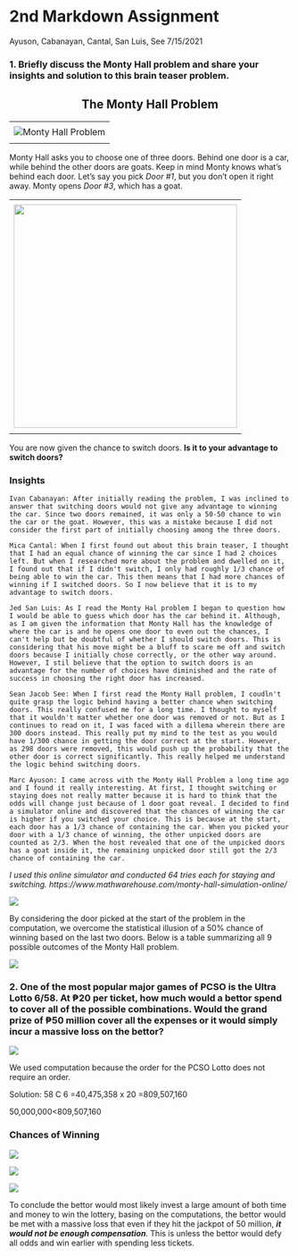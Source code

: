 2nd Markdown Assignment
================
Ayuson, Cabanayan, Cantal, San Luis, See
7/15/2021


### __1. Briefly discuss the Monty Hall problem and share your insights and solution to this brain teaser problem.__


<center>
<h2>
The Monty Hall Problem
</h2>
</center>
---
<center>
<img src="https://rss.onlinelibrary.wiley.com/cms/asset/8ebcd8a4-8ed5-4fc5-a1e5-1267cf97dcf3/sign696-gra-0001-m.jpg" alt="Monty Hall Problem"/>
</center>
---

Monty Hall asks you to choose one of three doors. Behind one door is a car, while behind the other doors are goats. Keep in mind Monty knows what's behind each door. Let's say you pick _Door #1_, but you don't open it right away. Monty opens _Door #3_, which has a goat.

---
<center>
<img src="https://upload.wikimedia.org/wikipedia/commons/thumb/3/3f/Monty_open_door.svg/1200px-Monty_open_door.svg.png" width="400" class="center"/>
</center>
---
You are now given the chance to switch doors. **Is it to your advantage to switch doors?**

### __Insights__
```
Ivan Cabanayan: After initially reading the problem, I was inclined to answer that switching doors would not give any advantage to winning the car. Since two doors remained, it was only a 50-50 chance to win the car or the goat. However, this was a mistake because I did not consider the first part of initially choosing among the three doors.
```

```
Mica Cantal: When I first found out about this brain teaser, I thought that I had an equal chance of winning the car since I had 2 choices left. But when I researched more about the problem and dwelled on it, I found out that if I didn't switch, I only had roughly 1/3 chance of being able to win the car. This then means that I had more chances of winning if I switched doors. So I now believe that it is to my advantage to switch doors.
```
```
Jed San Luis: As I read the Monty Hal problem I began to question how I would be able to guess which door has the car behind it. Although, as I am given the information that Monty Hall has the knowledge of where the car is and he opens one door to even out the chances, I can't help but be doubtful of whether I should switch doors. This is considering that his move might be a bluff to scare me off and switch doors because I initially chose correctly, or the other way around. However, I stil believe that the option to switch doors is an advantage for the number of choices have diminished and the rate of success in choosing the right door has increased.
```

```
Sean Jacob See: When I first read the Monty Hall problem, I coudln't quite grasp the logic behind having a better chance when switching doors. This really confused me for a long time. I thought to myself that it wouldn't matter whether one door was removed or not. But as I continues to read on it, I was faced with a dillema wherein there are 300 doors instead. This really put my mind to the test as you would have 1/300 chance in getting the door correct at the start. However, as 298 doors were removed, this would push up the probability that the other door is correct significantly. This really helped me understand the logic behind switching doors.
```

```
Marc Ayuson: I came across with the Monty Hall Problem a long time ago and I found it really interesting. At first, I thought switching or staying does not really matter because it is hard to think that the odds will change just because of 1 door goat reveal. I decided to find a simulator online and discovered that the chances of winning the car is higher if you switched your choice. This is because at the start, each door has a 1/3 chance of containing the car. When you picked your door with a 1/3 chance of winning, the other unpicked doors are counted as 2/3. When the host revealed that one of the unpicked doors has a goat inside it, the remaining unpicked door still got the 2/3 chance of containing the car.
```
*I used this online simulator and conducted 64 tries each for staying and switching. https://www.mathwarehouse.com/monty-hall-simulation-online/ *

![](https://scontent.fcrk3-1.fna.fbcdn.net/v/t1.15752-9/217397061_229157429060316_492602764538628609_n.png?_nc_cat=100&ccb=1-3&_nc_sid=ae9488&_nc_eui2=AeH39k2i89OEXFm3hD7hqQF3BwTq5jp9GuMHBOrmOn0a45jtEBZpRQ5fU1I6M6MlAoeZ_5-ReHjbtj4_oolnGt-b&_nc_ohc=AWnkVj_8pxEAX_MES1Q&_nc_ht=scontent.fcrk3-1.fna&oh=0b00895abc5449ffcc9fc5ddf7021215&oe=60F5A1AF)

By considering the door picked at the start of the problem in the computation, we overcome the statistical illusion of a 50% chance of winning based on the last two doors. Below is a table summarizing all 9 possible outcomes of the Monty Hall problem.

![](https://scontent.fmnl4-2.fna.fbcdn.net/v/t1.15752-9/217845028_1897685927056675_3253868070866213798_n.png?_nc_cat=101&ccb=1-3&_nc_sid=ae9488&_nc_eui2=AeEVpBBcmHFFPiU2oxslGqTMisXWxAVi9gaKxdbEBWL2BnBq4yADne7lffQuCHke2mpYxsY_CLNL7N-crz7LE0GZ&_nc_ohc=_PATNv8stD0AX-yZSH2&tn=DfyVncDh1HuZnHEh&_nc_ht=scontent.fmnl4-2.fna&oh=849d39285cb96b25b6904bffffd64337&oe=60F64387)

### __2. One of the most popular major games of PCSO is the Ultra Lotto 6/58. At ₱20 per ticket, how much would a bettor spend to cover all of the possible combinations. Would the grand prize of ₱50 million cover all the expenses or it would simply incur a massive loss on the bettor?__


![](https://www.panaynews.net/wp-content/uploads/2018/09/LOTTO-BALLS.jpg)



We used computation because the order for the PCSO Lotto does not require an order.


Solution: 58 C 6
=40,475,358 x 20 
=809,507,160 

50,000,000<809,507,160

### Chances of Winning

![](https://vectr.com/tmp/b2DMkLA6CD/b18jQKQebD.svg?width=700&height=100&select=b18jQKQebDpage0&fbclid=IwAR01SEsa7UwNQFXlwH5_usKl2P_LV_eqMIqLmFfpL5-5zN26zp02e-qySyc)

![](https://vectr.com/tmp/a6H2WZrPgt/ckKmnO51.svg?width=640&height=100&select=ckKmnO51page0&fbclid=IwAR2O0W7Cb9duy7n9dWiQQLuRR1zTnR9PiMD2v5HPGQXi8a5IRf6-NL4WP6U)

![](https://vectr.com/tmp/br32hr0Fo/e146WMgpHK.svg?width=480&height=200&select=e146WMgpHKpage0&fbclid=IwAR0i1X7AmCPTd_9vtwV1xnBqQRAAJzJKt0plVf3DV5yFv9xnhkD65nPmXac)

To conclude the bettor would most likely invest a large amount of both time and money to win the lottery, basing on the computations, the bettor would be met with a massive loss that even if they hit the jackpot of 50 million, ***it would not be enough compensation***. This is unless the bettor would defy all odds and win earlier with spending less tickets.
